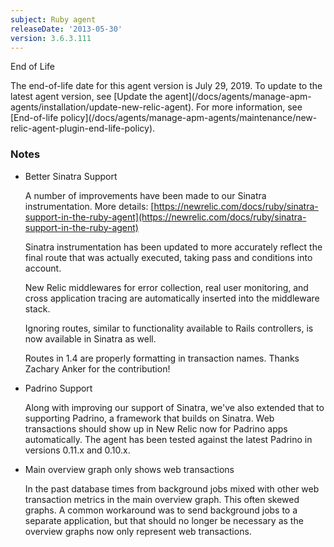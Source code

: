 ```yaml
---
subject: Ruby agent
releaseDate: '2013-05-30'
version: 3.6.3.111
---
```


End of Life

<Callout variant="important">
  The end-of-life date for this agent version is July 29, 2019. To update to the latest agent version, see [Update the agent](/docs/agents/manage-apm-agents/installation/update-new-relic-agent). For more information, see [End-of-life policy](/docs/agents/manage-apm-agents/maintenance/new-relic-agent-plugin-end-life-policy).
</Callout>

### Notes

* Better Sinatra Support

  A number of improvements have been made to our Sinatra instrumentation. More details: [https://newrelic.com/docs/ruby/sinatra-support-in-the-ruby-agent](https://newrelic.com/docs/ruby/sinatra-support-in-the-ruby-agent)

  Sinatra instrumentation has been updated to more accurately reflect the final route that was actually executed, taking pass and conditions into account.

  New Relic middlewares for error collection, real user monitoring, and cross application tracing are automatically inserted into the middleware stack.

  Ignoring routes, similar to functionality available to Rails controllers, is now available in Sinatra as well.

  Routes in 1.4 are properly formatting in transaction names. Thanks Zachary Anker for the contribution!
* Padrino Support

  Along with improving our support of Sinatra, we've also extended that to supporting Padrino, a framework that builds on Sinatra. Web transactions should show up in New Relic now for Padrino apps automatically. The agent has been tested against the latest Padrino in versions 0.11.x and 0.10.x.
* Main overview graph only shows web transactions

  In the past database times from background jobs mixed with other web transaction metrics in the main overview graph. This often skewed graphs. A common workaround was to send background jobs to a separate application, but that should no longer be necessary as the overview graphs now only represent web transactions.
